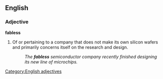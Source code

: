 ==English==

===Adjective===
'''fabless'''

# Of or pertaining to a company that does not make its own silicon wafers and primarily concerns itself on the research and design.
#:''The '''fabless''' semiconductor company recently finished designing its new line of microchips.''

[[Category:English adjectives]]